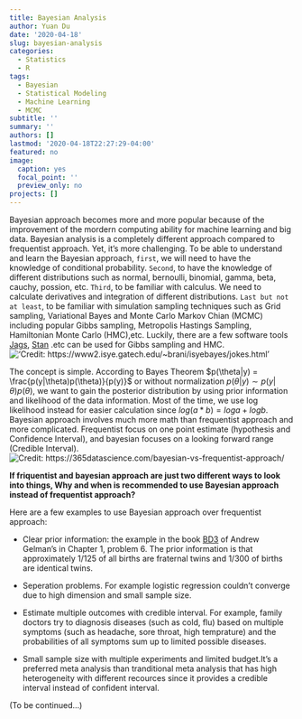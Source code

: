 ```yaml
---
title: Bayesian Analysis
author: Yuan Du
date: '2020-04-18'
slug: bayesian-analysis
categories:
  - Statistics
  - R
tags:
  - Bayesian
  - Statistical Modeling
  - Machine Learning
  - MCMC
subtitle: ''
summary: ''
authors: []
lastmod: '2020-04-18T22:27:29-04:00'
featured: no
image:
  caption: yes
  focal_point: ''
  preview_only: no
projects: []
---
```

Bayesian approach becomes more and more popular because of the improvement of the mordern computing ability for machine learning and big data. Bayesian analysis is a completely different approach compared to frequentist approach. Yet, it's more challenging. To be able to understand and learn the Bayesian approach, `first`, we will need to have the knowledge of conditional probability. `Second`, to have the knowledge of different distributions such as normal, bernoulli, binomial, gamma, beta, cauchy, possion, etc. `Third`, to be familiar with calculus. We need to calculate derivatives and integration of different distributions. `Last but not at least`, to be familiar with simulation sampling techniques such as Grid sampling, Variational Bayes and Monte Carlo Markov Chian (MCMC) including popular Gibbs sampling, Metropolis Hastings Sampling, Hamiltonian Monte Carlo (HMC),etc. Luckily, there are a few software tools [Jags](https://web.sgh.waw.pl/~atoroj/ekonometria_bayesowska/jags_user_manual.pdf), [Stan](https://mc-stan.org/users/documentation/) .etc can be used for Gibbs sampling and HMC. 
!['Credit: https://www2.isye.gatech.edu/~brani/isyebayes/jokes.html'](/img/Human.jpg)


The concept is simple. According to Bayes Theorem $p(\theta|y) = \frac{p(y|\theta)p(\theta)}{p(y)}$ or without normalization $p(\theta|y) \sim p(y|\theta)p(\theta)$, we want to gain the posterior distribution by using prior information and likelihood of the data information. Most of the time, we use log likelihood instead for easier calculation since $log( a*b )= loga +logb$. Bayesian approach involves much more math than frequentist approach and more complicated. Frequentist focus on one point estimate (hypothesis and Confidence Interval), and bayesian focuses on a looking forward range (Credible Interval).
![Credit: https://365datascience.com/bayesian-vs-frequentist-approach/](/img/FreBay.png)

**If friquentist and bayesian approach are just two different ways to look into things, Why and when is recommended to use Bayesian approach instead of frequentist approach?**

Here are a few examples to use Bayesian approach over frequentist approach:

- Clear prior information: the example in the book [BD3](http://www.stat.columbia.edu/~gelman/book/BDA3.pdf) of Andrew Gelman's in Chapter 1, problem 6. The prior information is that approximately 1/125 of all births are fraternal twins and 1/300 of births are identical twins. 

- Seperation problems. For example logistic regression couldn't converge due to high dimension and small sample size.

- Estimate multiple outcomes with credible interval. For example, family doctors try to diagnosis diseases (such as cold, flu) based on multiple symptoms (such as headache, sore throat, high temprature) and the probabilities of all symptoms sum up to limited possible diseases.

- Small sample size with multiple experiments and limited budget.It's a preferred meta analysis than tranditional meta analysis that has high heterogeneity with different recources since it provides a credible interval instead of confident interval.

(To be continued...)
